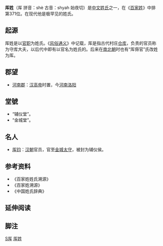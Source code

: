 {{姓氏
|姓氏=厍
|繁體=厙
|簡體=厍
|拼音=Shè
|中国大陆=She
|台湾=
|香港=
|澳门=
|新加坡=
|马来西亚=
|越南=Xá
|韩国=
|反切=始夜切
|同音字=
|堂号=
|郡望=[[括苍郡|括苍郡]]
}}

'''厍姓'''（厍 拼音：shè 古音：shyah 始夜切）是[[中文姓氏|中文姓氏]]之一，在《[[百家姓|百家姓]]》中排第371位。在现代他是极罕见的姓氏。
== 起源 ==
厍姓是以[[官职|官职]]为姓氏。《[[风俗通义|风俗通义]]》中记载，厍是指古代村庄[[仓库|仓库]]，负责的官员称为守库大夫，以后代中即有以官名为姓氏的。后来在[[南北朝|南北朝]]时也有“厍傉官”氏改姓为厍。

== 郡望 ==
*[[河南郡|河南郡]]：[[汉高帝|汉高帝]]时置，今[[河南|河南]][[洛阳|洛阳]]

== 堂號 ==
*“辅仪堂”。
*“金城堂”。

==名人==
*[[厍钧|厍钧]]：[[汉朝|汉朝]]官员，官至[[金城郡|金城]][[太守|太守]]，被封为辅仪侯。

== 参考资料 ==
{{Reflist|2}}
*《百家姓姓氏溯源》
*《百家姓溯源》
*《中国姓氏辞典》

== 延伸阅读 ==
{{Wikisource further reading}}

==脚注==
<references group="注释"/>

[[Category:罕見或停用漢姓|S厍]]
[[Category:厍姓|]]